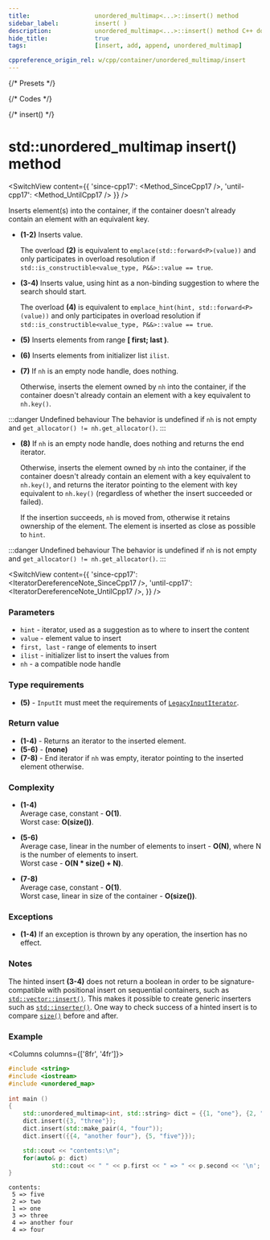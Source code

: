 ```yaml
---
title:					unordered_multimap<...>::insert() method
sidebar_label:			insert( )
description:			unordered_multimap<...>::insert() method C++ documentation
hide_title:				true
tags:					[insert, add, append, unordered_multimap]

cppreference_origin_rel: w/cpp/container/unordered_multimap/insert
---
```



{/* Presets */}


{/* Codes */}

{/* insert() */}


# std::unordered_multimap insert() method

<SwitchView content={{
	'since-cpp17': <Method_SinceCpp17 />,
	'until-cpp17': <Method_UntilCpp17 />
}} />

Inserts element(s) into the container, if the container doesn't already contain an element with an equivalent key.

 - **(1-2)**
    Inserts value.

    The overload **(2)** is equivalent to `emplace(std::forward<P>(value))` and only participates in overload resolution if `std::is_constructible<value_type, P&&>::value == true`.

 - **(3-4)**
    Inserts value, using hint as a non-binding suggestion to where the search should start.

    The overload **(4)** is equivalent to `emplace_hint(hint, std::forward<P>(value))` and only participates in overload resolution if `std::is_constructible<value_type, P&&>::value == true`.

 - **(5)**
    Inserts elements from range **[ first; last )**.

 - **(6)**
    Inserts elements from initializer list `ilist`.

 - **(7)**
    If `nh` is an empty node handle, does nothing. 

    Otherwise, inserts the element owned by `nh` into the container, if the container doesn't already contain an element with a key equivalent to `nh.key()`.

:::danger Undefined behaviour
The behavior is undefined if `nh` is not empty and `get_allocator() != nh.get_allocator()`.
:::

 - **(8)**
    If `nh` is an empty node handle, does nothing and returns the end iterator.
    
    Otherwise, inserts the element owned by `nh` into the container, if the container doesn't already contain an element with a key equivalent to `nh.key()`,
    and returns the iterator pointing to the element with key equivalent to `nh.key()` (regardless of whether the insert succeeded or failed).

    If the insertion succeeds, `nh` is moved from, otherwise it retains ownership of the element. 
    The element is inserted as close as possible to `hint`.
    
:::danger Undefined behaviour
The behavior is undefined if `nh` is not empty and `get_allocator() != nh.get_allocator()`.
:::


<SwitchView content={{
    'since-cpp17': <IteratorDereferenceNote_SinceCpp17 />,
    'until-cpp17': <IteratorDereferenceNote_UntilCpp17 />,
    }} />

### Parameters

 - `hint` - iterator, used as a suggestion as to where to insert the content
 - `value` - element value to insert
 - `first, last` - range of elements to insert
 - `ilist` - initializer list to insert the values from
 - `nh` - a compatible node handle

### Type requirements

 - **(5)** - `InputIt` must meet the requirements of [`LegacyInputIterator`](/docs/named_req/LegacyInputIterator).

### Return value

 - **(1-4)** - Returns an iterator to the inserted element.
 - **(5-6)** - **(none)**
 - **(7-8)** - End iterator if `nh` was empty, iterator pointing to the inserted element otherwise.

### Complexity

 - **(1-4)**  
   Average case, constant - **O(1)**.  
   Worst case: **O(size())**.

 - **(5-6)**  
   Average case, linear in the number of elements to insert - **O(N)**, where N is the number of elements to insert.  
   Worst case - **O(N * size() + N)**.

 - **(7-8)**  
   Average case, constant - **O(1)**.  
   Worst case, linear in size of the container - **O(size())**.

### Exceptions

 - **(1-4)** If an exception is thrown by any operation, the insertion has no effect.

<ImproveSection />

### Notes

The hinted insert **(3-4)** does not return a boolean in order to be signature-compatible with positional insert on sequential containers, such as [`std::vector::insert()`](/docs/std/containers/arrays/vector/insert). 
This makes it possible to create generic inserters such as [`std::inserter()`](#). One way to check success of a hinted insert is to compare [`size()`](/docs/std/containers/maps/unordered-multimap/size) before and after. 

### Example

<Columns columns={['8fr', '4fr']}>
<div>

```cpp title='Main.cpp' showLineNumbers
#include <string>
#include <iostream>
#include <unordered_map>
 
int main ()
{
	std::unordered_multimap<int, std::string> dict = {{1, "one"}, {2, "two"}};
	dict.insert({3, "three"});
	dict.insert(std::make_pair(4, "four"));
	dict.insert({{4, "another four"}, {5, "five"}});

	std::cout << "contents:\n";
	for(auto& p: dict)
			std::cout << " " << p.first << " => " << p.second << '\n';
}
```

</div>
<div>

```plaintext title="Possible output"
contents:
 5 => five
 2 => two
 1 => one
 3 => three
 4 => another four
 4 => four
```

</div>
</Columns>
